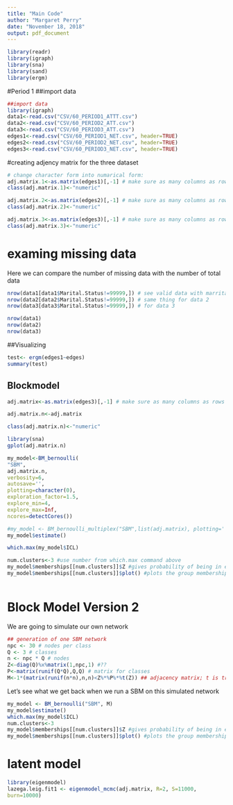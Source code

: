 ```yaml
---
title: "Main Code"
author: "Margaret Perry"
date: "November 18, 2018"
output: pdf_document
---
```


```r
library(readr)
library(igraph)
library(sna)
library(sand)
library(ergm)
```

#Period 1
##import data
```r

##import data 
library(igraph)
data1<-read.csv("CSV/60_PERIOD1_ATTT.csv")
data2<-read.csv("CSV/60_PERIOD2_ATT.csv")
data3<-read.csv("CSV/60_PERIOD3_ATT.csv")
edges1<-read.csv("CSV/60_PERIOD1_NET.csv", header=TRUE)
edges2<-read.csv("CSV/60_PERIOD2_NET.csv", header=TRUE)
edges3<-read.csv("CSV/60_PERIOD3_NET.csv", header=TRUE)
```

#creating adjency matrix for the three dataset 
```r
# change character form into numarical form:
adj.matrix.1<-as.matrix(edges1)[,-1] # make sure as many columns as rows
class(adj.matrix.1)<-"numeric"

adj.matrix.2<-as.matrix(edges2)[,-1] # make sure as many columns as rows
class(adj.matrix.2)<-"numeric"

adj.matrix.3<-as.matrix(edges3)[,-1] # make sure as many columns as rows
class(adj.matrix.3)<-"numeric"

```

# examing missing data 
Here we can compare the number of missing data with the number of total data
```r
nrow(data1[data1$Marital.Status!=99999,]) # see valid data with marrital status not missing for data 1
nrow(data2[data2$Marital.Status!=99999,]) # same thing for data 2 
nrow(data3[data3$Marital.Status!=99999,]) # for data 3

nrow(data1)
nrow(data2)
nrow(data3)
```

##Visualizing 

```r
test<- ergm(edges1~edges)
summary(test)
```


## Blockmodel 

```r
adj.matrix<-as.matrix(edges3)[,-1] # make sure as many columns as rows

adj.matrix.n<-adj.matrix

class(adj.matrix.n)<-"numeric"

library(sna)
gplot(adj.matrix.n)

my_model<-BM_bernoulli(
"SBM",
adj.matrix.n,
verbosity=6,
autosave='',
plotting=character(0),
exploration_factor=1.5,
explore_min=4,
explore_max=Inf,
ncores=detectCores())

#my_model <- BM_bernoulli_multiplex("SBM",list(adj.matrix), plotting='', explore_min=2, explore_max=2, ncores=2, verbosity=0)
my_model$estimate()

which.max(my_model$ICL)

num.clusters<-3 #use number from which.max command above
my_model$memberships[[num.clusters]]$Z #gives probability of being in each group
my_model$memberships[[num.clusters]]$plot() #plots the group memberships



```


# Block Model Version 2

We are going to simulate our own network 
```r
## generation of one SBM network
npc <- 30 # nodes per class
Q <- 3 # classes
n <- npc * Q # nodes
Z<-diag(Q)%x%matrix(1,npc,1) #??
P<-matrix(runif(Q*Q),Q,Q) # matrix for classes 
M<-1*(matrix(runif(n*n),n,n)<Z%*%P%*%t(Z)) ## adjacency matrix; t is transpose of matrix Z

```
Let's see what we get back when we run a SBM on this simulated network
```r
my_model <- BM_bernoulli("SBM", M)
my_model$estimate()
which.max(my_model$ICL)
num.clusters<-3
my_model$memberships[[num.clusters]]$Z #gives probability of being in each group
my_model$memberships[[num.clusters]]$plot() #plots the group memberships
```

# latent model 
```r
library(eigenmodel)
lazega.leig.fit1 <- eigenmodel_mcmc(adj.matrix, R=2, S=11000,
burn=10000)
```




